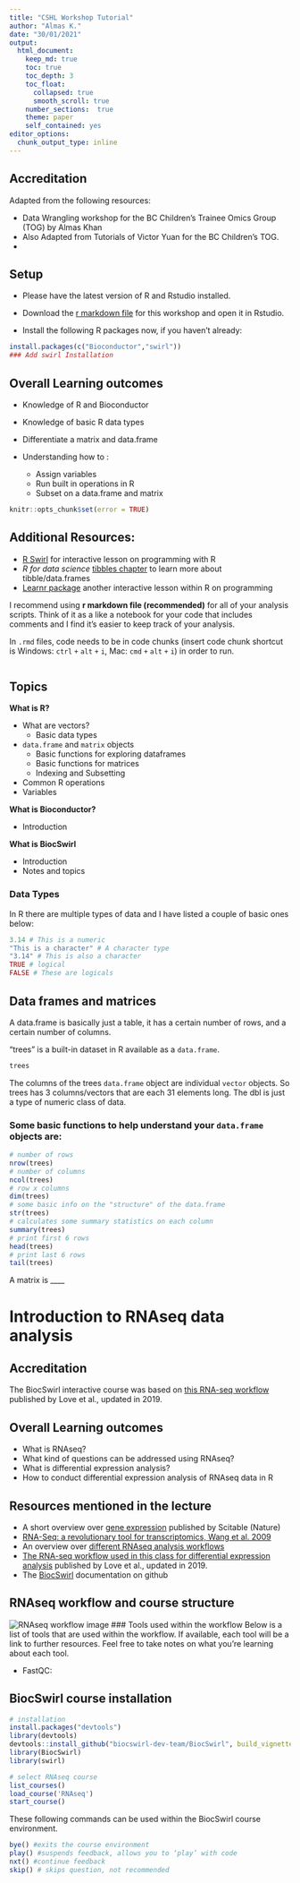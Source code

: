 ```yaml
---
title: "CSHL Workshop Tutorial"
author: "Almas K."
date: "30/01/2021"
output:
  html_document:
    keep_md: true
    toc: true
    toc_depth: 3
    toc_float:
      collapsed: true
      smooth_scroll: true
    number_sections:  true
    theme: paper
    self_contained: yes
editor_options: 
  chunk_output_type: inline
---
```


## Accreditation 

Adapted from the following resources:

- Data Wrangling workshop for the BC Children's Trainee Omics Group (TOG) by Almas Khan 
- Also Adapted from Tutorials of Victor Yuan for the BC Children's TOG.
- 



## Setup

- Please have the latest version of R and Rstudio installed. 
- Download the [r markdown file]() for this workshop and open it in Rstudio.

- Install the following R packages now, if you haven't already:

```r
install.packages(c("Bioconductor","swirl"))
### Add swirl Installation
```

## Overall Learning outcomes

- Knowledge of R and Bioconductor

- Knowledge of basic R data types

- Differentiate a matrix and data.frame 
- Understanding how to :
  - Assign variables
  - Run built in operations in R 
  - Subset on a data.frame and matrix

<!---The following chunk allows errors when knitting--->

```r
knitr::opts_chunk$set(error = TRUE)
```

## Additional Resources: 

- [R Swirl](https://swirlstats.com/) for interactive lesson on programming with R
- *R for data science* [tibbles chapter](http://r4ds.had.co.nz/tibbles.html) to learn more about tibble/data.frames
- [Learnr package](https://rstudio.github.io/learnr/) another interactive lesson within R on programming


I recommend using **r markdown file (recommended)** for all of your analysis scripts. Think of it as a like a notebook for your code that includes comments and I find it's easier to keep track of your analysis. 

In `.rmd` files, code needs to be in code chunks (insert code chunk shortcut is Windows: `ctrl` `+` `alt` `+` `i`, Mac: `cmd` `+` `alt` `+` `i`) in order to run.

```r

```

## Topics

**What is R?**

- What are vectors?
  - Basic data types
  
- `data.frame` and `matrix` objects
  - Basic functions for exploring dataframes
  - Basic functions for matrices
  - Indexing and Subsetting
- Common R operations
- Variables 

 **What is Bioconductor?**

- Introduction 

**What is BiocSwirl**

- Introduction
- Notes and topics 

### Data Types

In R there are multiple types of data and I have listed a couple of basic ones below: 

```r
3.14 # This is a numeric 
"This is a character" # A character type 
"3.14" # This is also a character 
TRUE # logical
FALSE # These are logicals
```

## Data frames and matrices


A data.frame is basically just a table, it has a certain number of rows, and a certain number of columns.

"trees" is a built-in dataset in R available as a `data.frame`.

```r
trees
```

The columns of the trees `data.frame` object are individual `vector` objects. So trees has 3 columns/vectors that are each 31 elements long. The dbl is just a type of numeric class of data. 

### Some basic functions to help understand your `data.frame` objects are:

```r
# number of rows
nrow(trees)
# number of columns
ncol(trees)
# row x columns
dim(trees)
# some basic info on the "structure" of the data.frame
str(trees)
# calculates some summary statistics on each column
summary(trees)
# print first 6 rows
head(trees)
# print last 6 rows
tail(trees)
```

A matrix is ____

# Introduction to RNAseq data analysis

## Accreditation

The BiocSwirl interactive course was based on [this RNA-seq workflow](https://master.bioconductor.org/packages/release/workflows/vignettes/rnaseqGene/inst/doc/rnaseqGene.html) published by Love et al., updated in 2019.

## Overall Learning outcomes

- What is RNAseq?
- What kind of questions can be addressed using RNAseq?
- What is differential expression analysis?
- How to conduct differential expression analysis of RNAseq data in R

## Resources mentioned in the lecture
- A short overview over [gene expression](https://www.nature.com/scitable/topicpage/gene-expression-14121669/) published by Scitable (Nature)
- [RNA-Seq: a revolutionary tool for transcriptomics, Wang et al. 2009](https://www.ncbi.nlm.nih.gov/pmc/articles/PMC2949280/)
- An overview over [different RNAseq analysis workflows](https://www.cd-genomics.com/resourse-Bioinformatics-Workflow-of-RNA-Seq.html
)
- [The RNA-seq workflow used in this class for differential expression analysis](https://master.bioconductor.org/packages/release/workflows/vignettes/rnaseqGene/inst/doc/rnaseqGene.html) published by Love et al., updated in 2019.
- The [BiocSwirl](https://github.com/biocswirl-dev-team/BiocSwirl) documentation on github


## RNAseq workflow and course structure
![RNAseq workflow image](RNAseq.jpg)
### Tools used within the workflow
Below is a list of tools that are used within the workflow. If available, each tool will be a link to further resources. Feel free to take notes on what you're learning about each tool.

- FastQC:


## BiocSwirl course installation
```r
# installation 
install.packages("devtools")
library(devtools)
devtools::install_github("biocswirl-dev-team/BiocSwirl", build_vignettes = TRUE)
library(BiocSwirl)
library(swirl)
```

```r
# select RNAseq course
list_courses()
load_course('RNAseq')
start_course()
```

These following commands can be used within the BiocSwirl course environment.

```r
bye() #exits the course environment
play() #suspends feedback, allows you to ‘play’ with code
nxt() #continue feedback
skip() # skips question, not recommended
```



